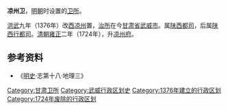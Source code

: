 '''凉州卫'''，[[明朝|明朝]]时设置的[[卫所|卫所]]。

[[洪武|洪武]]九年（1376年）改[[西凉州_(元朝)|西凉州]]置，[[治所|治所]]在今[[甘肃省|甘肃省]][[武威市|武威市]]。属[[陕西都司|陕西都司]]，后属[[陕西行都司|陕西行都司]]。[[清朝|清朝]][[雍正|雍正]]二年（1724年），升[[凉州府|凉州府]]。

== 参考资料 ==
*《[[明史|明史]]·志第十八·地理三》

{{甘肃行政区划小作品}}
[[Category:甘肃卫所|Category:甘肃卫所]]
[[Category:武威行政区划史|Category:武威行政区划史]]
[[Category:1376年建立的行政区划|Category:1376年建立的行政区划]]
[[Category:1724年废除的行政区划|Category:1724年废除的行政区划]]